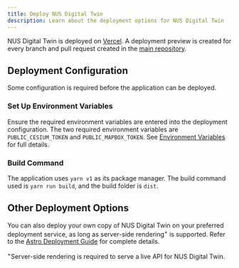 ```yaml
---
title: Deploy NUS Digital Twin
description: Learn about the deployment options for NUS Digital Twin
---
```


NUS Digital Twin is deployed on [Vercel](https://vercel.com/). A deployment preview is created for every branch and pull request created in the [main repository](https://github.com/City-Syntax/nus-digital-twin).

## Deployment Configuration

Some configuration is required before the application can be deployed.

### Set Up Environment Variables

Ensure the required environment variables are entered into the deployment configuration. The two required environment variables are `PUBLIC_CESIUM_TOKEN` and `PUBLIC_MAPBOX_TOKEN`. See [Environment Variables](/dev-guide/environment-variables) for full details.

### Build Command

The application uses `yarn v1` as its package manager. The build command used is `yarn run build`, and the build folder is `dist`.

## Other Deployment Options

You can also deploy your own copy of NUS Digital Twin on your preferred deployment service, as long as server-side rendering<sup>+</sup> is supported. Refer to the [Astro Deployment Guide](https://docs.astro.build/en/guides/deploy/) for complete details.

<div style={{ color: 'var(--sl-color-gray-3)', fontSize: '0.875rem' }}>
  <sup>+</sup>Server-side rendering is required to serve a live API for NUS Digital Twin.
</div>
